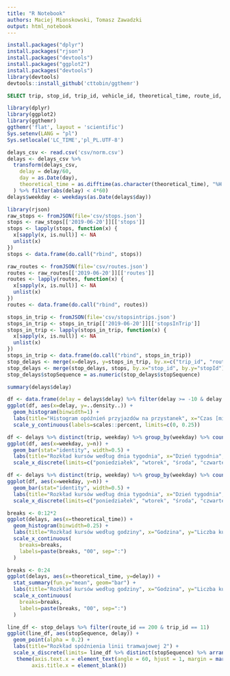 ```yaml
---
title: "R Notebook"
authors: Maciej Mionskowski, Tomasz Zawadzki
output: html_notebook
---
```


```r
install.packages("dplyr")
install.packages("rjson")
install.packages("devtools")
install.packages("ggplot2")
install.packages("devtools")
library(devtools)
devtools::install_github('cttobin/ggthemr')
```

```sql
SELECT trip, stop_id, trip_id, vehicle_id, theoretical_time, route_id, (SELECT delay_in_seconds FROM matdel as sub WHERE sub.trip = matdel.trip AND sub.stop_id = matdel.stop_id ORDER BY last_update DESC LIMIT 1) as delay, DATE(last_update) as day FROM matdel GROUP BY trip, stop_id, trip_id, vehicle_id, theoretical_time, route_id, DATE(last_update);
```

```r
library(dplyr)
library(ggplot2)
library(ggthemr)
ggthemr('flat', layout = 'scientific')
Sys.setenv(LANG = "pl")
Sys.setlocale('LC_TIME','pl_PL.UTF-8')
```

```r
delays_csv <- read.csv('csv/norm.csv')
delays <- delays_csv %>%
  transform(delays_csv,
    delay = delay/60,
    day = as.Date(day),
    theoretical_time = as.difftime(as.character(theoretical_time), "%H:%M:%S", units="hours")
  ) %>% filter(abs(delay) < 4*60)
delays$weekday <- weekdays(as.Date(delays$day))
```

```r
library(rjson)
raw_stops <- fromJSON(file='csv/stops.json')
stops <- raw_stops[['2019-06-20']][['stops']]
stops <- lapply(stops, function(x) {
  x[sapply(x, is.null)] <- NA
  unlist(x)
})
stops <- data.frame(do.call("rbind", stops))
```

```r
raw_routes <- fromJSON(file='csv/routes.json')
routes <- raw_routes[['2019-06-20']][['routes']]
routes <- lapply(routes, function(x) {
  x[sapply(x, is.null)] <- NA
  unlist(x)
})
routes <- data.frame(do.call("rbind", routes))
```

```r
stops_in_trip <- fromJSON(file='csv/stopsintrips.json')
stops_in_trip <- stops_in_trip[['2019-06-20']][['stopsInTrip']]
stops_in_trip <- lapply(stops_in_trip, function(x) {
  x[sapply(x, is.null)] <- NA
  unlist(x)
})
stops_in_trip <- data.frame(do.call("rbind", stops_in_trip))
stop_delays <- merge(x=delays, y=stops_in_trip, by.x=c("trip_id", "route_id", "stop_id"), by.y=c("tripId", "routeId", "stopId"))
stop_delays <- merge(stop_delays, stops, by.x="stop_id", by.y="stopId")
stop_delays$stopSequence = as.numeric(stop_delays$stopSequence)
```

```r
summary(delays$delay)
```

```r
df <- data.frame(delay = delays$delay) %>% filter(delay >= -10 & delay <= 30)
ggplot(df, aes(x=delay, y=..density..)) +
  geom_histogram(binwidth=1) +
  labs(title="Histogram opóźnień przyjazdów na przystanek", x="Czas [min]", y=element_blank()) +
  scale_y_continuous(labels=scales::percent, limits=c(0, 0.25))
```

```r
df <- delays %>% distinct(trip, weekday) %>% group_by(weekday) %>% count()
ggplot(df, aes(x=weekday, y=n)) + 
  geom_bar(stat="identity", width=0.5) +
  labs(title="Rozkład kursów według dnia tygodnia", x="Dzień tygodnia", y="Liczba kursów") +
  scale_x_discrete(limits=c("poniedziałek", "wtorek", "środa", "czwartek", "piątek", "sobota", "niedziela"))
```

```r
df <- delays %>% distinct(trip, weekday) %>% group_by(weekday) %>% count()
ggplot(df, aes(x=weekday, y=n)) + 
  geom_bar(stat="identity", width=0.5) +
  labs(title="Rozkład kursów według dnia tygodnia", x="Dzień tygodnia", y="Liczba kursów") +
  scale_x_discrete(limits=c("poniedziałek", "wtorek", "środa", "czwartek", "piątek", "sobota", "niedziela"))
```

```r
breaks <- 0:12*2
ggplot(delays, aes(x=theoretical_time)) +
  geom_histogram(binwidth=0.25) +
  labs(title="Rozkład kursów według godziny", x="Godzina", y="Liczba kursów") +
  scale_x_continuous(
    breaks=breaks,
    labels=paste(breaks, "00", sep=":")
  )
```

```r
breaks <- 0:24
ggplot(delays, aes(x=theoretical_time, y=delay)) +
  stat_summary(fun.y="mean", geom="bar") +
  labs(title="Rozkład kursów według godziny", x="Godzina", y="Liczba kursów") +
  scale_x_continuous(
    breaks=breaks,
    labels=paste(breaks, "00", sep=":")
  )
```
```r
line_df <- stop_delays %>% filter(route_id == 200 & trip_id == 11)
ggplot(line_df, aes(stopSequence, delay)) +
  geom_point(alpha = 0.2) +
  labs(title="Rozkład spóźnienia linii tramwajowej 2") +
  scale_x_discrete(limits= line_df %>% distinct(stopSequence) %>% arrange(stopSequence) %>% `$`(stopSequence), labels=line_df %>% distinct(stopSequence, stopName) %>% arrange(stopSequence) %>% `$`(stopName)) + 
   theme(axis.text.x = element_text(angle = 60, hjust = 1, margin = margin(0, 0, 0, -1)),
        axis.title.x = element_blank())
```